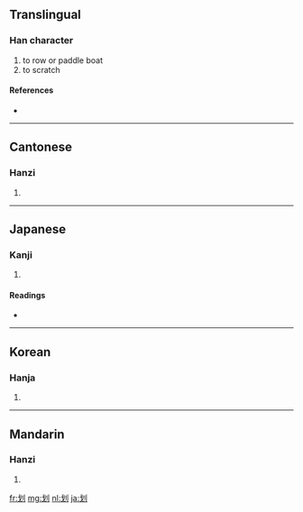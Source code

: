 {{also|劃|画}}
==Translingual==

===Han character===
{{Han char|rn=18|rad=刀|as=04|sn=6|four=5200<sub>0</sub>|canj=戈中弓 (ILN)}}

# to row or paddle boat
# to scratch

====References====
* {{Han ref|kx=0137.180|dkj=01893|dj=0309.060|hdz=10326.020|uh=5212|ud=21010|bh=A645|bd=42565}}

----

==Cantonese==

===Hanzi===
{{yue-hanzi|jyut=|y=wa4|tra=劃}}

# {{defn|Cantonese}}

----

==Japanese==

===Kanji===
{{ja-kanji|grade=|rs=刀04}}

# {{defn|Japanese}}

====Readings====
* {{ja-readings|on=[[か]] (ka), [[げ]] (ge)|kun=[[さおさす]] (saosasu), [[かま]] (kama), [[さく]] (saku)}}

----

==Korean==

===Hanja===
{{ko-hanja|hangeul=화|rv=hwa|mr=hwa}}

# {{defn|Korean}}

----

==Mandarin==

===Hanzi===
{{cmn-hanzi|tra=劃|pin=[[huá]] ([[hua2]])|wg=hua<sup>2</sup>}}

# {{defn|Mandarin}}

[[fr:划]]
[[mg:划]]
[[nl:划]]
[[ja:划]]